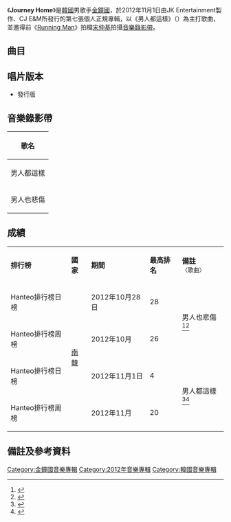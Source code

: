 {{Infobox Album
| Name        = Journey Home
| Type        = 專輯
| Artist      = [[金鐘國|金鐘國]]
| Cover       = Kim Jong Kook Journey Home.jpg
| Genre       = [[韓國流行音樂|韓國流行音樂]]
|  Released   = {{KOR}} 2012年11月1日
|  Recorded    = 2012年
|  Label      = {{KOR}} [[JK_Entertainment|JK Entertainment]]製作<br/>[[Mnet_Media|CJ E&M]]發行
|  Producer   = [[崔珉赫|崔珉赫]]（{{lang|ko|최민혁}}）<br>[[金鐘國|金鐘國]]
|  Length     = 39分26秒
|  Reviews    = *Mnet – {{Rating|9.2|10}}9.2 [http://mnet.interest.me/album/270443 link]
|  Last album = [[Remake_(金鐘國專輯)|Remake]]<br />（2010年）
|  This album = '''Journey Home'''<br />（2012年）
|  Next album = 
}}

《'''Journey Home'''》是[[韓國|韓國]]男歌手[[金鐘國|金鐘國]]，於2012年11月1日由JK Entertainment製作、CJ E&M所發行的第七張個人正規專輯，以《男人都這樣》（{{lang-ko|남자가 다 그렇지 뭐}}）為主打歌曲，並邀得前《[[Running_Man|Running Man]]》拍檔[[宋仲基|宋仲基]]拍攝[[音樂錄影帶|音樂錄影帶]]。

==曲目==
{{Tracklist
| total_length = 39:26
| font_size = 80%

| all_producer = [[崔珉赫|崔珉赫]]（{{lang|ko|최민혁}}）、[[金鐘國|金鐘國]]

| title1 = 想到你了
| note1 = {{lang|ko|니가 생각나}}
| longnote1 = 
| music1 = [[羅道|羅道]]（{{lang|ko|라도}}）
| lyrics1 = 羅道<br>[[金鐘國|金鐘國]]（{{lang|ko|김종국}}）
| arranger1 = 羅道
| length1 = 4:17

| title2 = 一千個腳印
| note2 = {{lang|ko|천 개의 발자국}}
| longnote2 = 
| music2 = [[朴根泰|朴根泰]]（{{lang|ko|박근태}}）<br>[[金世振|金世振]]（{{lang|ko|김세진}}）
| lyrics2 = {{link-ko|姜銀卿|강은경 (작사가)}}（{{lang|ko|강은경}}）
| arranger2 = 金世振
| length2 = 3:32

| title3 = 很好
| note3 = {{lang|ko|좋겠다}}
| longnote3 = 
| music3 = [[朴健禹|朴健禹]]（{{lang|ko|박건우}}）<br>[[鄭在燁|鄭在燁]]（{{lang|ko|정재엽}}）
| lyrics3 = 朴健禹<br>鄭在燁
| arranger3 = 朴健禹<br>鄭在燁
| length3 = 3:42

| title4 = 男人都這樣
| note4 = {{lang|ko|남자가 다 그렇지 뭐}}
| longnote4 = 第二主打
| music4 = [[李浩楊|李浩楊]]（{{lang|ko|이호양}}）
| lyrics4 = 李浩楊<br>金鐘國
| arranger4 = 李浩楊
| length4 = 4:00

| title5 = 非常漂亮
| note5 = {{lang|ko|너무 예뻤어}}
| longnote5 = 
| music5 = 李浩楊
| lyrics5 = 李浩楊<br>金鐘國
| arranger5 = 李浩楊
| length5 = 3:00

| title6 = 對你說的話
| note6 = {{lang|ko|너에게 하고 싶은 말}}
| longnote6 = feat.[[Garie|Garie]]（{{lang|ko|개리}}）、[[Haha|Haha]]（{{lang|ko|하하}}）
| music6 = 李浩楊<br>[[金昇宰|金昇宰]]（{{lang|ko|김승재}}）
| lyrics6 = 金鐘國<br>Gary<br>李浩楊<br>金昇宰
| arranger6 = 李浩楊
| length6 = 4:20

| title7 = Nostalgia
| note7 = 
| longnote7 = feat. [[趙明翼|Mikey]]（{{lang|ko|마이키}}）
| music7 = 李浩楊
| lyrics7 = [[尹思羅|尹思羅]]（{{lang|ko|윤사라}}）<br>Mikey<br>李浩楊
| arranger7 = 李浩楊
| length7 = 3:32

| title8 = 消掉了
| note8 = {{lang|ko|지워진다}}
| longnote8 = 
| music8 = 朴健禹<br>鄭在燁
| lyrics8 = 朴健禹<br>鄭在燁
| arranger8 = 朴健禹<br>鄭在燁
| length8 = 4:33

| title9 = 男人也悲傷
| note9 = {{lang|ko|남자도 슬프다}}
| longnote9 = feat. [[MIGHTY_MOUTH|MIGHTY MOUTH]]（{{lang|ko|마이티마우스}}）<br>第一主打
| music9 = 李浩楊
| lyrics9 = [[趙恩希|趙恩希]]（{{lang|ko|조은희}}）<br>MIGHTY MOUTH<br>李浩楊
| arranger9 = 李浩楊
| length9 = 3:41

| title10 = 不是結束的故事
| note10 = {{lang|ko|끝이 아닌 이야기}}
| longnote10 = 
| music10 = [[Jerry.L|Jerry.L]]
| lyrics10 = 金鐘國
| arranger10 = Jerry.L
| length10 = 4:08

}}

==唱片版本==
*發行版

==音樂錄影帶==
{| class="wikitable"
! 歌名
|-
| 男人都這樣
|-
| 男人也悲傷
|}

==成績==
{|class="wikitable sortable" width=80% style="font-size:100%;text-align:center"
|- style="background:black;color:white" 
|'''排行榜'''||'''國家'''||'''期間'''||'''最高排名'''||'''備註'''<br/><small>〈歌曲〉</small>
|-
|Hanteo排行榜日榜||rowspan="4"|[[南韓|南韓]]||2012年10月28日||28||rowspan="2"|男人也悲傷<ref>{{cite web|url=http://www.ollehmusic.com/#/Ranking/f_TodayRankingList.asp?jobDT=2012-10-29&listtype=album&strGenreCode=&midCode=|title=♬ 음악을 이야기 할 땐, ollehmusic|accessdate=2013-09-02|publisher=ollehmusic|language=ko|archive-url=https://archive.today/20160725174007/http://www.ollehmusic.com/%23/Ranking/f_WeekRankingList_New.asp?jobDT=2010-01-21&listtype=album&strGenreCode=&midCode=#/Ranking/f_TodayRankingList.asp?jobDT=2012-10-29&listtype=album&strGenreCode=&midCode=|archive-date=2016-07-25|dead-url=yes}}</ref><ref>{{cite web|url=http://www.ollehmusic.com/#/Ranking/f_WeekRankingList_New.asp?jobDT=2012-10-23&listtype=album&strGenreCode=&midCode=|title=♬ 음악을 이야기 할 땐, ollehmusic|accessdate=2013-09-02|publisher=ollehmusic|language=ko|archive-url=https://archive.today/20160725174007/http://www.ollehmusic.com/%23/Ranking/f_WeekRankingList_New.asp?jobDT=2010-01-21&listtype=album&strGenreCode=&midCode=#/Ranking/f_WeekRankingList_New.asp?jobDT=2012-10-23&listtype=album&strGenreCode=&midCode=|archive-date=2016-07-25|dead-url=yes}}</ref>
|-
|Hanteo排行榜周榜||2012年10月||26
|-
|Hanteo排行榜日榜||2012年11月1日||4||rowspan="2"|男人都這樣<ref>{{cite web|url=http://www.ollehmusic.com/#/Ranking/f_TodayRankingList.asp?jobDT=2012-11-02&listtype=album&strGenreCode=&midCode=|title=♬ 음악을 이야기 할 땐, ollehmusic|accessdate=2013-09-02|publisher=ollehmusic|language=ko|archive-url=https://archive.today/20160725174007/http://www.ollehmusic.com/%23/Ranking/f_WeekRankingList_New.asp?jobDT=2010-01-21&listtype=album&strGenreCode=&midCode=#/Ranking/f_TodayRankingList.asp?jobDT=2012-11-02&listtype=album&strGenreCode=&midCode=|archive-date=2016-07-25|dead-url=yes}}</ref><ref>{{cite web|url=http://www.ollehmusic.com/#/Ranking/f_WeekRankingList_New.asp?jobDT=2012-11-09&listtype=album&strGenreCode=&midCode=|title=♬ 음악을 이야기 할 땐, ollehmusic|accessdate=2013-09-02|publisher=ollehmusic|language=ko|archive-url=https://archive.today/20160725174007/http://www.ollehmusic.com/%23/Ranking/f_WeekRankingList_New.asp?jobDT=2010-01-21&listtype=album&strGenreCode=&midCode=#/Ranking/f_WeekRankingList_New.asp?jobDT=2012-11-09&listtype=album&strGenreCode=&midCode=|archive-date=2016-07-25|dead-url=yes}}</ref>
|-
|Hanteo排行榜周榜||2012年11月||20
|}

==備註及參考資料==
<div class="references-small">
<references></references>
</div>

[[Category:金鐘國音樂專輯|Category:金鐘國音樂專輯]]
[[Category:2012年音樂專輯|Category:2012年音樂專輯]]
[[Category:韓國音樂專輯|Category:韓國音樂專輯]]